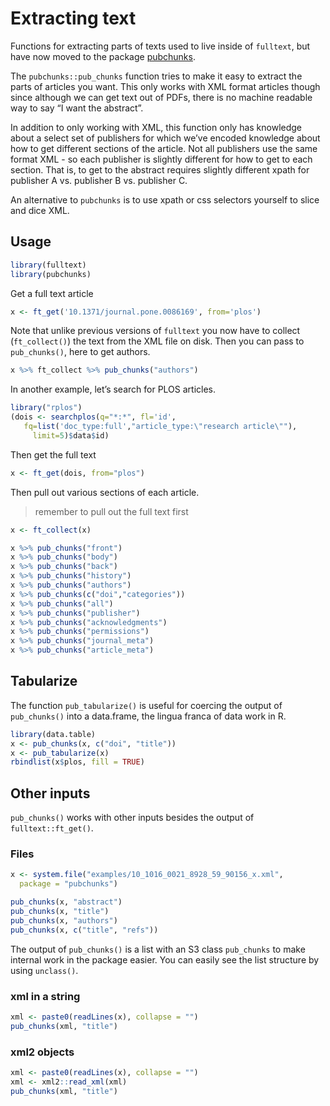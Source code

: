 # Extracting text {#chunks}

Functions for extracting parts of texts used to live inside of `fulltext`, but have now
moved to the package [pubchunks][].

The `pubchunks::pub_chunks` function tries to make it easy to extract the parts of
articles you want. This only works with XML format articles though since although
we can get text out of PDFs, there is no machine readable way to say
"I want the abstract".

In addition to only working with XML, this function only has knowledge about a
select set of publishers for which we've encoded knowledge about how to get different
sections of the article. Not all publishers use the same format XML - so each publisher is
slightly different for how to get to each section. That is, to get to the abstract
requires slightly different xpath for publisher A vs. publisher B vs. publisher C.

An alternative to `pubchunks` is to use xpath or css selectors yourself to slice and
dice XML. 

## Usage {#chunks-usage}


```r
library(fulltext)
library(pubchunks)
```

Get a full text article

```r
x <- ft_get('10.1371/journal.pone.0086169', from='plos')
```

Note that unlike previous versions of `fulltext` you now have to collect (`ft_collect()`)
the text from the XML file on disk. Then you can pass to `pub_chunks()`, here to get
authors.

```r
x %>% ft_collect %>% pub_chunks("authors")
```

In another example, let's search for PLOS articles.

```r
library("rplos")
(dois <- searchplos(q="*:*", fl='id',
   fq=list('doc_type:full',"article_type:\"research article\""),
     limit=5)$data$id)
```

Then get the full text

```r
x <- ft_get(dois, from="plos")
```

Then pull out various sections of each article.

> remember to pull out the full text first

```r
x <- ft_collect(x)
```

```r
x %>% pub_chunks("front")
x %>% pub_chunks("body")
x %>% pub_chunks("back")
x %>% pub_chunks("history")
x %>% pub_chunks("authors")
x %>% pub_chunks(c("doi","categories"))
x %>% pub_chunks("all")
x %>% pub_chunks("publisher")
x %>% pub_chunks("acknowledgments")
x %>% pub_chunks("permissions")
x %>% pub_chunks("journal_meta")
x %>% pub_chunks("article_meta")
```

## Tabularize {#chunks-tabularize}

The function `pub_tabularize()` is useful for coercing the output of `pub_chunks()` into a data.frame,
the lingua franca of data work in R.

```r
library(data.table)
x <- pub_chunks(x, c("doi", "title"))
x <- pub_tabularize(x)
rbindlist(x$plos, fill = TRUE)
```

## Other inputs {#chunks-other-inputs}

`pub_chunks()` works with other inputs besides the output of `fulltext::ft_get()`.

### Files

```r
x <- system.file("examples/10_1016_0021_8928_59_90156_x.xml", 
  package = "pubchunks")
```

```r
pub_chunks(x, "abstract")
pub_chunks(x, "title")
pub_chunks(x, "authors")
pub_chunks(x, c("title", "refs"))
```

The output of `pub_chunks()` is a list with an S3 class `pub_chunks` to make 
internal work in the package easier. You can easily see the list structure 
by using `unclass()`.

### xml in a string

```r
xml <- paste0(readLines(x), collapse = "")
pub_chunks(xml, "title")
```

### xml2 objects

```r
xml <- paste0(readLines(x), collapse = "")
xml <- xml2::read_xml(xml)
pub_chunks(xml, "title")
```



[pubchunks]: https://github.com/ropensci/pubchunks/

